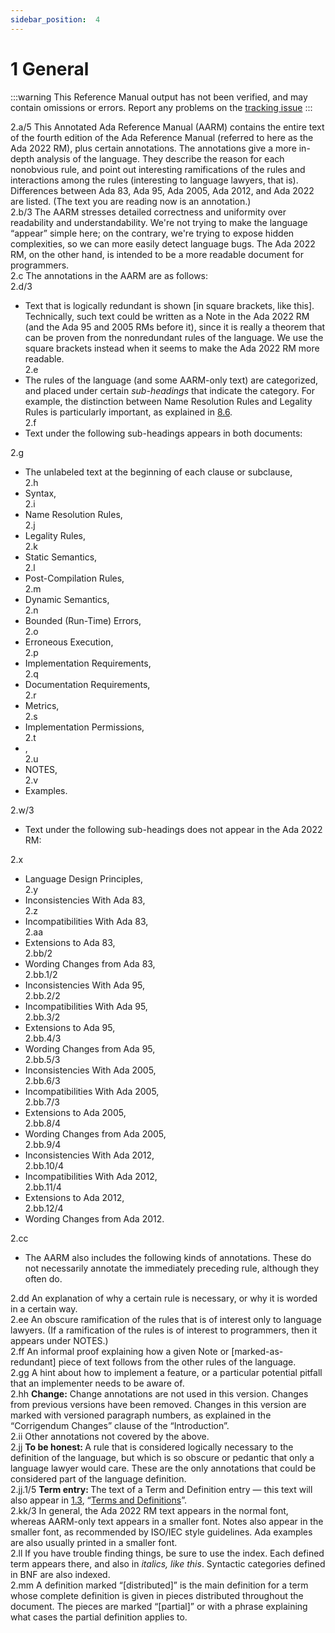 ```yaml
---
sidebar_position:  4
---
```


# 1 General

:::warning
This Reference Manual output has not been verified,
and may contain omissions or errors.
Report any problems on the [tracking issue](https://github.com/ada-lang-io/ada-lang-io/issues/20)
:::


<AnnotatedOnly>
<MarginText>2.a/5</MarginText>
<Admonition type="aarm" aarm="discussion">
<strong></strong>This Annotated Ada Reference Manual (AARM) contains the entire text of the fourth edition of the Ada Reference Manual (referred to here as the Ada 2022 RM), plus certain annotations. The annotations give a more in-depth analysis of the language. They describe the reason for each nonobvious rule, and point out interesting ramifications of the rules and interactions among the rules (interesting to language lawyers, that is). Differences between Ada 83, Ada 95, Ada 2005, Ada 2012, and Ada 2022 are listed. (The text you are reading now is an annotation.)<br />
</Admonition>
</AnnotatedOnly>

<AnnotatedOnly>
<MarginText>2.b/3</MarginText>
<Admonition type="aarm" aarm="note">
The AARM stresses detailed correctness and uniformity over readability and understandability. We're not trying to make the language &ldquo;appear&rdquo; simple here; on the contrary, we're trying to expose hidden complexities, so we can more easily detect language bugs. The Ada 2022 RM, on the other hand, is intended to be a more readable document for programmers.<br />
</Admonition>
</AnnotatedOnly>

<AnnotatedOnly>
<MarginText>2.c</MarginText>
<Admonition type="aarm" aarm="note">
The annotations in the AARM are as follows: <br />
</Admonition>
</AnnotatedOnly>

<AnnotatedOnly>
<MarginText>2.d/3</MarginText>
<ul>
<li>Text that is logically redundant is shown [in square brackets, like this]. Technically, such text could be written as a Note in the Ada 2022 RM (and the Ada 95 and 2005 RMs before it), since it is really a theorem that can be proven from the nonredundant rules of the language. We use the square brackets instead when it seems to make the Ada 2022 RM more readable.<br /></li>
<MarginText>2.e</MarginText>
<li>The rules of the language (and some AARM-only text) are categorized, and placed under certain <em>sub-headings</em> that indicate the category. For example, the distinction between Name Resolution Rules and Legality Rules is particularly important, as explained in <a href="../AA-8/AA-8.6">8.6</a>.<br /></li>
<MarginText>2.f</MarginText>
<li>Text under the following sub-headings appears in both documents: <br /></li>
</ul>
</AnnotatedOnly>
<AnnotatedOnly>
<MarginText>2.g</MarginText>
<ul>
<li>The unlabeled text at the beginning of each clause or subclause,<br /></li>
<MarginText>2.h</MarginText>
<li>Syntax,<br /></li>
<MarginText>2.i</MarginText>
<li>Name Resolution Rules,<br /></li>
<MarginText>2.j</MarginText>
<li>Legality Rules,<br /></li>
<MarginText>2.k</MarginText>
<li>Static Semantics,<br /></li>
<MarginText>2.l</MarginText>
<li>Post-Compilation Rules,<br /></li>
<MarginText>2.m</MarginText>
<li>Dynamic Semantics,<br /></li>
<MarginText>2.n</MarginText>
<li>Bounded (Run-Time) Errors,<br /></li>
<MarginText>2.o</MarginText>
<li>Erroneous Execution,<br /></li>
<MarginText>2.p</MarginText>
<li>Implementation Requirements,<br /></li>
<MarginText>2.q</MarginText>
<li>Documentation Requirements,<br /></li>
<MarginText>2.r</MarginText>
<li>Metrics,<br /></li>
<MarginText>2.s</MarginText>
<li>Implementation Permissions,<br /></li>
<MarginText>2.t</MarginText>
<li>,<br /></li>
<MarginText>2.u</MarginText>
<li>NOTES,<br /></li>
<MarginText>2.v</MarginText>
<li>Examples. <br /></li>
</ul>
</AnnotatedOnly>
<AnnotatedOnly>
<MarginText>2.w/3</MarginText>
<ul>
<li>Text under the following sub-headings does not appear in the Ada 2022 RM: <br /></li>
</ul>
</AnnotatedOnly>
<AnnotatedOnly>
<MarginText>2.x</MarginText>
<ul>
<li>Language Design Principles,<br /></li>
<MarginText>2.y</MarginText>
<li>Inconsistencies With Ada 83,<br /></li>
<MarginText>2.z</MarginText>
<li>Incompatibilities With Ada 83,<br /></li>
<MarginText>2.aa</MarginText>
<li>Extensions to Ada 83,<br /></li>
<MarginText>2.bb/2</MarginText>
<li>Wording Changes from Ada 83,<br /></li>
<MarginText>2.bb.1/2</MarginText>
<li>Inconsistencies With Ada 95,<br /></li>
<MarginText>2.bb.2/2</MarginText>
<li>Incompatibilities With Ada 95,<br /></li>
<MarginText>2.bb.3/2</MarginText>
<li>Extensions to Ada 95,<br /></li>
<MarginText>2.bb.4/3</MarginText>
<li>Wording Changes from Ada 95,<br /></li>
<MarginText>2.bb.5/3</MarginText>
<li>Inconsistencies With Ada 2005,<br /></li>
<MarginText>2.bb.6/3</MarginText>
<li>Incompatibilities With Ada 2005,<br /></li>
<MarginText>2.bb.7/3</MarginText>
<li>Extensions to Ada 2005,<br /></li>
<MarginText>2.bb.8/4</MarginText>
<li>Wording Changes from Ada 2005,<br /></li>
<MarginText>2.bb.9/4</MarginText>
<li>Inconsistencies With Ada 2012,<br /></li>
<MarginText>2.bb.10/4</MarginText>
<li>Incompatibilities With Ada 2012,<br /></li>
<MarginText>2.bb.11/4</MarginText>
<li>Extensions to Ada 2012,<br /></li>
<MarginText>2.bb.12/4</MarginText>
<li>Wording Changes from Ada 2012.<br /></li>
</ul>
</AnnotatedOnly>
<AnnotatedOnly>
<MarginText>2.cc</MarginText>
<ul>
<li>The AARM also includes the following kinds of annotations. These do not necessarily annotate the immediately preceding rule, although they often do. <br /></li>
</ul>
</AnnotatedOnly>
<AnnotatedOnly>
<MarginText>2.dd</MarginText>
<Admonition type="aarm" aarm="reason">
<strong></strong>An explanation of why a certain rule is necessary, or why it is worded in a certain way. <br />
</Admonition>
</AnnotatedOnly>

<AnnotatedOnly>
<MarginText>2.ee</MarginText>
<Admonition type="aarm" aarm="ramification">
<strong></strong>An obscure ramification of the rules that is of interest only to language lawyers. (If a ramification of the rules is of interest to programmers, then it appears under NOTES.) <br />
</Admonition>
</AnnotatedOnly>

<AnnotatedOnly>
<MarginText>2.ff</MarginText>
<Admonition type="aarm" aarm="proof">
<strong></strong>An informal proof explaining how a given Note or [marked-as-redundant] piece of text follows from the other rules of the language. <br />
</Admonition>
</AnnotatedOnly>

<AnnotatedOnly>
<MarginText>2.gg</MarginText>
<Admonition type="aarm" aarm="implementation-note">
<strong></strong>A hint about how to implement a feature, or a particular potential pitfall that an implementer needs to be aware of.<br />
</Admonition>
</AnnotatedOnly>

<AnnotatedOnly>
<MarginText>2.hh</MarginText>
<Admonition type="aarm" aarm="note">
<strong>Change:</strong> Change annotations are not used in this version. Changes from previous versions have been removed. Changes in this version are marked with versioned paragraph numbers, as explained in the &ldquo;Corrigendum Changes&rdquo; clause of the &ldquo;Introduction&rdquo;. <br />
</Admonition>
</AnnotatedOnly>

<AnnotatedOnly>
<MarginText>2.ii</MarginText>
<Admonition type="aarm" aarm="discussion">
<strong></strong>Other annotations not covered by the above. <br />
</Admonition>
</AnnotatedOnly>

<AnnotatedOnly>
<MarginText>2.jj</MarginText>
<Admonition type="aarm" aarm="note">
<strong>To be honest: </strong>A rule that is considered logically necessary to the definition of the language, but which is so obscure or pedantic that only a language lawyer would care. These are the only annotations that could be considered part of the language definition. <br />
</Admonition>
</AnnotatedOnly>

<AnnotatedOnly>
<MarginText>2.jj.1/5</MarginText>
<MarginInfo items={["AI12-0443-1"]} />
<Admonition type="aarm" aarm="note">
<strong>Term entry: </strong>The text of a Term and Definition entry &mdash; this text will also appear in <a href="../AA-1/AA-1.3">1.3</a>, &ldquo;<a href="../AA-1/AA-1.3">Terms and Definitions</a>&rdquo;. <br />
</Admonition>
</AnnotatedOnly>

<AnnotatedOnly>
<MarginText>2.kk/3</MarginText>
<Admonition type="aarm" aarm="discussion">
<strong></strong>In general, the Ada 2022 RM text appears in the normal font, whereas AARM-only text appears in a smaller font. Notes also appear in the smaller font, as recommended by ISO/IEC style guidelines. Ada examples are also usually printed in a smaller font.<br />
</Admonition>
</AnnotatedOnly>

<AnnotatedOnly>
<MarginText>2.ll</MarginText>
<Admonition type="aarm" aarm="note">
If you have trouble finding things, be sure to use the index. Each defined term appears there, and also in <em>italics, like this</em>. Syntactic categories defined in BNF are also indexed.<br />
</Admonition>
</AnnotatedOnly>

<AnnotatedOnly>
<MarginText>2.mm</MarginText>
<Admonition type="aarm" aarm="note">
A definition marked &ldquo;[distributed]&rdquo; is the main definition for a term whose complete definition is given in pieces distributed throughout the document. The pieces are marked &ldquo;[partial]&rdquo; or with a phrase explaining what cases the partial definition applies to. <br />
</Admonition>
</AnnotatedOnly>

